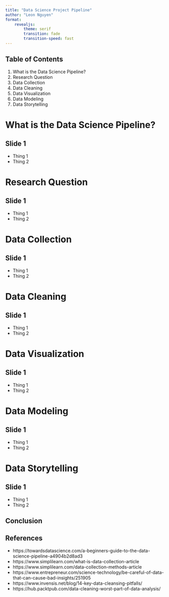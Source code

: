```yaml
---
title: "Data Science Project Pipeline"
author: "Leon Nguyen"
format: 
    revealjs:
        theme: serif
        transition: fade
        transition-speed: fast
---
```


## Table of Contents

1. What is the Data Science Pipeline?
1. Research Question
1. Data Collection
1. Data Cleaning
1. Data Visualization
1. Data Modeling
1. Data Storytelling



# What is the Data Science Pipeline?

## Slide 1

+ Thing 1
+ Thing 2


# Research Question

## Slide 1

+ Thing 1
+ Thing 2


# Data Collection

## Slide 1

+ Thing 1
+ Thing 2


# Data Cleaning

## Slide 1

+ Thing 1
+ Thing 2


# Data Visualization

## Slide 1

+ Thing 1
+ Thing 2


# Data Modeling

## Slide 1

+ Thing 1
+ Thing 2


# Data Storytelling

## Slide 1

+ Thing 1
+ Thing 2


## Conclusion



## References

+ https://towardsdatascience.com/a-beginners-guide-to-the-data-science-pipeline-a4904b2d8ad3​
+ https://www.simplilearn.com/what-is-data-collection-article​
+ https://www.simplilearn.com/data-collection-methods-article​
+ https://www.entrepreneur.com/science-technology/be-careful-of-data-that-can-cause-bad-insights/251905​
+ https://www.invensis.net/blog/14-key-data-cleansing-pitfalls/​
+ https://hub.packtpub.com/data-cleaning-worst-part-of-data-analysis/
